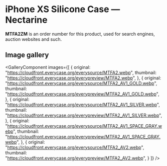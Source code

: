 
# iPhone XS Silicone Case — Nectarine

<Callout type='info' emoji='👉🏻'>**MTFA2ZM** is an order number for this product, used for search engines, auction websites and such.</Callout>

## Image gallery

<GalleryComponent
    images={[
      {
        original: "https://cloudfront.everycase.org/everysource/MTFA2.webp",
        thumbnail: "https://cloudfront.everycase.org/everypreview/MTFA2.webp",
      },
      {
        original: "https://cloudfront.everycase.org/everysource/MTFA2_AV1_GOLD.webp",
        thumbnail: "https://cloudfront.everycase.org/everypreview/MTFA2_AV1_GOLD.webp",
      },
      {
        original: "https://cloudfront.everycase.org/everysource/MTFA2_AV1_SILVER.webp",
        thumbnail: "https://cloudfront.everycase.org/everypreview/MTFA2_AV1_SILVER.webp",
      },
      {
        original: "https://cloudfront.everycase.org/everysource/MTFA2_AV1_SPACE_GRAY.webp",
        thumbnail: "https://cloudfront.everycase.org/everypreview/MTFA2_AV1_SPACE_GRAY.webp",
      },
      {
        original: "https://cloudfront.everycase.org/everysource/MTFA2_AV2.webp",
        thumbnail: "https://cloudfront.everycase.org/everypreview/MTFA2_AV2.webp",
      }
    ]}
  />
